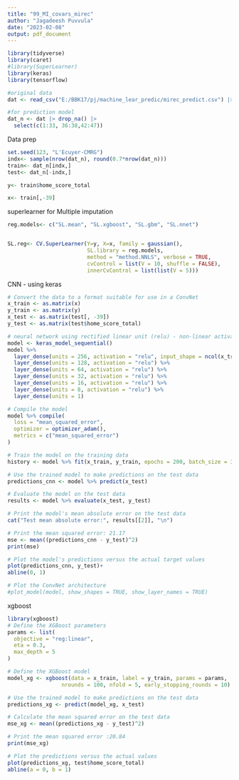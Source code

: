 ```yaml
---
title: "99_MI_covars_mirec"
author: "Jagadeesh Puvvula"
date: "2023-02-08"
output: pdf_document
---
```


```r
library(tidyverse)
library(caret)
#library(SuperLearner)
library(keras)
library(tensorflow)
```


```r
#original data
dat <- read_csv("E:/BBK17/pj/machine_lear_predic/mirec_predict.csv") |> select(-c(1))

#for prediction model
dat_n <- dat |> drop_na() |>
  select(c(1:33, 36:38,42:47))
```


Data prep
```r
set.seed(123, "L'Ecuyer-CMRG")
indx<- sample(nrow(dat_n), round(0.7*nrow(dat_n)))
train<- dat_n[indx,]
test<- dat_n[-indx,]

y<- train$home_score_total

x<- train[,-39]
```


superlearner for Multiple imputation
```r
reg.models<- c("SL.mean", "SL.xgboost", "SL.gbm", "SL.nnet")


SL.reg<- CV.SuperLearner(Y=y, X=x, family = gaussian(),
                         SL.library = reg.models,
                         method = "method.NNLS", verbose = TRUE,
                         cvControl = list(V = 10, shuffle = FALSE), 
                         innerCvControl = list(list(V = 5)))
```


CNN - using keras
```r
# Convert the data to a format suitable for use in a ConvNet
x_train <- as.matrix(x)
y_train <- as.matrix(y)
x_test <- as.matrix(test[, -39])
y_test <- as.matrix(test$home_score_total)

# neural network using rectified linear unit (relu) - non-linear activation function
model <- keras_model_sequential() 
model %>% 
  layer_dense(units = 256, activation = "relu", input_shape = ncol(x_train)) %>% 
  layer_dense(units = 128, activation = "relu") %>% 
  layer_dense(units = 64, activation = "relu") %>% 
  layer_dense(units = 32, activation = "relu") %>%
  layer_dense(units = 16, activation = "relu") %>%
  layer_dense(units = 8, activation = "relu") %>%
  layer_dense(units = 1)

# Compile the model
model %>% compile(
  loss = "mean_squared_error",
  optimizer = optimizer_adam(),
  metrics = c("mean_squared_error")
)

# Train the model on the training data
history <- model %>% fit(x_train, y_train, epochs = 200, batch_size = 32, validation_split = 0.2)

# Use the trained model to make predictions on the test data
predictions_cnn <- model %>% predict(x_test)

# Evaluate the model on the test data
results <- model %>% evaluate(x_test, y_test)

# Print the model's mean absolute error on the test data
cat("Test mean absolute error:", results[[2]], "\n")

# Print the mean squared error: 21.17
mse <- mean((predictions_cnn - y_test)^2)
print(mse)

# Plot the model's predictions versus the actual target values
plot(predictions_cnn, y_test)+
abline(0, 1)

# Plot the ConvNet architecture
#plot_model(model, show_shapes = TRUE, show_layer_names = TRUE)
```

xgboost
```r
library(xgboost)
# Define the XGBoost parameters
params <- list(
  objective = "reg:linear",
  eta = 0.3,
  max_depth = 5
)

# Define the XGBoost model
model_xg <- xgboost(data = x_train, label = y_train, params = params, 
                 nrounds = 100, nfold = 5, early_stopping_rounds = 10)

# Use the trained model to make predictions on the test data
predictions_xg <- predict(model_xg, x_test)

# Calculate the mean squared error on the test data
mse_xg <- mean((predictions_xg - y_test)^2)

# Print the mean squared error :20.84
print(mse_xg)

# Plot the predictions versus the actual values
plot(predictions_xg, test$home_score_total)
abline(a = 0, b = 1)
```


